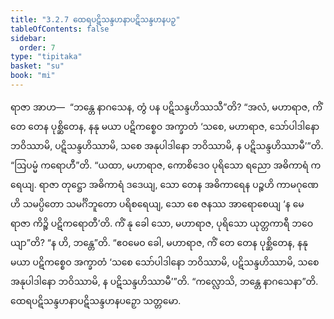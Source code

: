 ```yaml
---
title: "3.2.7 ထေရပဋိသန္ဒဟနာပဋိသန္ဒဟနပဉှ"
tableOfContents: false
sidebar:
  order: 7
type: "tipitaka"
basket: "su"
book: "mi"
---
```



<DynamicBreadcrumb />

<Division number="46" book="mi">

<Paragraph number="215" book="mi">
ရာဇာ အာဟ—  “ဘန္တေ နာဂသေန, တွံ ပန ပဋိသန္ဒဟိဿသီ”တိ? “အလံ, မဟာရာဇ, ကိံ တေ တေန ပုစ္ဆိတေန, နနု မယာ ပဋိကစ္စေဝ အက္ခာတံ ‘သစေ, မဟာရာဇ, သော်ပါဒါနော ဘဝိဿာမိ, ပဋိသန္ဒဟိဿာမိ, သစေ အနုပါဒါနော ဘဝိဿာမိ, န ပဋိသန္ဒဟိဿာမီ’”တိ.
</Paragraph>

<Paragraph number="216" book="mi">
“ဩပမ္မံ ကရောဟီ”တိ. “ယထာ, မဟာရာဇ, ကောစိဒေဝ ပုရိသော ရညော အဓိကာရံ ကရေယျ. ရာဇာ တုဋ္ဌော အဓိကာရံ ဒဒေယျ, သော တေန အဓိကာရေန ပဉ္စဟိ ကာမဂုဏေဟိ သမပ္ပိတော သမင်္ဂိဘူတော ပရိစရေယျ, သော စေ ဇနဿ အာရောစေယျ ‘န မေ ရာဇာ ကိဉ္စိ ပဋိကရောတီ’တိ. ကိံ နု ခေါ သော, မဟာရာဇ, ပုရိသော ယုတ္တကာရီ ဘဝေယျာ”တိ? “န ဟိ, ဘန္တေ”တိ. “ဧဝမေဝ ခေါ, မဟာရာဇ, ကိံ တေ တေန ပုစ္ဆိတေန, နနု မယာ ပဋိကစ္စေဝ အက္ခာတံ ‘သစေ သော်ပါဒါနော ဘဝိဿာမိ, ပဋိသန္ဒဟိဿာမိ, သစေ အနုပါဒါနော ဘဝိဿာမိ, န ပဋိသန္ဒဟိဿာမီ’”တိ.
</Paragraph>

<Paragraph number="217" book="mi">
“ကလ္လောသိ, ဘန္တေ နာဂသေနာ”တိ.

</Paragraph>
</Division>

<Paragraph number="218" type="center" book="mi">
ထေရပဋိသန္ဒဟနာပဋိသန္ဒဟနပဉှော သတ္တမော.
</Paragraph>